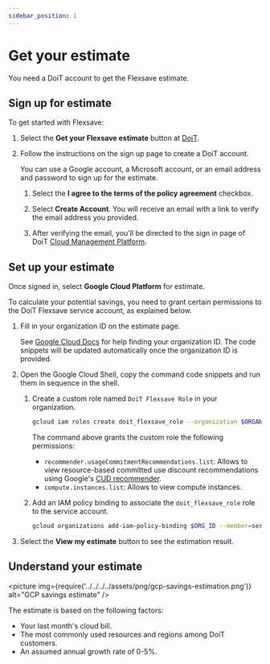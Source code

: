 ```yaml
---
sidebar_position: 1
---
```


# Get your estimate

You need a DoiT account to get the Flexsave estimate.

## Sign up for estimate

To get started with Flexsave:

1. Select the **Get your Flexsave estimate** button at [DoiT](https://app.doit-intl.com/signup/flexsave).

1. Follow the instructions on the sign up page to create a DoiT account.

   You can use a Google account, a Microsoft account, or an email address and password to sign up for the estimate.

   1. Select the **I agree to the terms of the policy agreement** checkbox.

   1. Select **Create Account**. You will receive an email with a link to verify the email address you provided.

   1. After verifying the email, you'll be directed to the sign in page of DoiT [Cloud Management Platform](https://app.doit-intl.com/login).

## Set up your estimate

Once signed in, select **Google Cloud Platform** for estimate.

To calculate your potential savings, you need to grant certain permissions to the DoiT Flexsave service account, as explained below.

1. Fill in your organization ID on the estimate page.

   See [Google Cloud Docs](https://cloud.google.com/resource-manager/docs/creating-managing-organization#retrieving_your_organization_id) for help finding your organization ID. The code snippets will be updated automatically once the organization ID is provided.

1. Open the Google Cloud Shell, copy the command code snippets and run them in sequence in the shell.

   1. Create a custom role named `DoiT Flexsave Role` in your organization.

      ```bash
      gcloud iam roles create doit_flexsave_role --organization $ORGANIZATION_ID --title="DoiT Flexsave Role" --stage=GA --permissions=recommender.usageCommitmentRecommendations.list,compute.instances.list
      ```

      The command above grants the custom role the following permissions:

      - `recommender.usageCommitmentRecommendations.list`: Allows to view resource-based committed use discount recommendations using Google's [CUD recommender](https://cloud.google.com/docs/cuds-recommender).
      - `compute.instances.list`: Allows to view compute instances.

   1. Add an IAM policy binding to associate the `doit_flexsave_role` role to the service account.

      ```bash
      gcloud organizations add-iam-policy-binding $ORG_ID --member=serviceAccount:$DoiT_service_account_email --role=organizations/$ORG_ID/roles/doit_flexsave_role
      ```

1. Select the **View my estimate** button to see the estimation result.

## Understand your estimate

<picture
  img={require('../../../../assets/png/gcp-savings-estimation.png')}
  alt="GCP savings estimate"
/>

The estimate is based on the following factors:

- Your last month's cloud bill.
- The most commonly used resources and regions among DoiT customers.
- An assumed annual growth rate of 0-5%.
